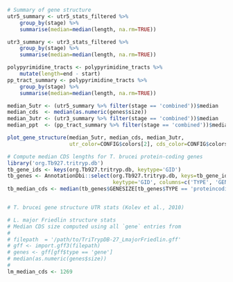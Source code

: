 ```r
# Summary of gene structure
utr5_summary <- utr5_stats_filtered %>% 
	group_by(stage) %>% 
	summarise(median=median(length, na.rm=TRUE))

utr3_summary <- utr3_stats_filtered %>% 
	group_by(stage) %>% 
	summarise(median=median(length, na.rm=TRUE))

polypyrimidine_tracts <- polypyrimidine_tracts %>%
    mutate(length=end - start)
pp_tract_summary <- polypyrimidine_tracts %>%
    group_by(stage) %>% 
    summarise(median=median(length, na.rm=TRUE))

median_5utr <- (utr5_summary %>% filter(stage == 'combined'))$median
median_cds  <- median(as.numeric(genes$size))
median_3utr <- (utr3_summary %>% filter(stage == 'combined'))$median
median_ppt  <- (pp_tract_summary %>% filter(stage == 'combined'))$median

plot_gene_structure(median_5utr, median_cds, median_3utr,
                    utr_color=CONFIG$colors[2], cds_color=CONFIG$colors[1])
```

```r
# Compute median CDS lengths for T. brucei protein-coding genes
library('org.Tb927.tritryp.db')
tb_gene_ids <- keys(org.Tb927.tritryp.db, keytype='GID')
tb_genes <- AnnotationDbi::select(org.Tb927.tritryp.db, keys=tb_gene_ids,
                                  keytype='GID', columns=c('TYPE', 'GENESIZE'))
tb_median_cds <- median(tb_genes$GENESIZE[tb_genes$TYPE == 'proteincoding'])


# T. brucei gene structure UTR stats (Kolev et al., 2010)

# L. major Friedlin structure stats
# Median CDS size computed using all `gene` entries from 
#
# filepath  = '/path/to/TriTrypDB-27_LmajorFriedlin.gff'
# gff <- import.gff3(filepath)
# genes <- gff[gff$type == 'gene']
# median(as.numeric(genes$size))
#
lm_median_cds <- 1269
```
